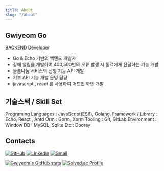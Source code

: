 ```yaml
---
title: About
slug: "/about"
---
```


## Gwiyeom Go
BACKEND Developer
- Go & Echo 기반의 백엔드 개발자
- 장애 알림을 개발하여 400,500번의 오류 발생 시 동료에게 전달하는 기능 개발
- 물품나눔 서비스의 신청 기능 API 개발
- 기부 API 기능 개발 운영 담당
- javascript , react 를 사용하여 어드민 화면 개발


## 기술스택 / Skill Set
Programing Languages : JavaScript(ES6), Golang,
Framework / Library : Echo, React , Antd
Orm : Gorm, Xorm
Tooling : Git, GitLab
Environment : Window
DB : MySQL, Sqlite
Etc : Dooray


## Contacts

[![GitHub](https://img.shields.io/badge/-GitHub-yellow?style=flat-square&logo=GitHub&logoColor=white&link=https://github.com/gwiyeomgo)](https://github.com/gwiyeomgo)
[![Linkedin](https://img.shields.io/badge/-LinkedIn-blue?style=flat-square&logo=Linkedin&logoColor=white&link=https://www.linkedin.com/in/gwiyeom-go-aba947229/)](https://www.linkedin.com/in/gwiyeom-go-aba947229/)
[![Gmail](https://img.shields.io/badge/Gmail-d14836?style=flat-square&logo=Gmail&logoColor=white&link=mailto:gwiyeomgo@gmail.com)](mailto:gwiyeomgo@gmail.com)



[![Gwiyeom's GitHub stats](https://github-readme-stats.vercel.app/api?username=gwiyeomgo&show_icons=true&theme=tokyonight)](https://github.com/gwiyeomgo/github-readme-stats)
[![Solved.ac Profile](http://mazassumnida.wtf/api/v2/generate_badge?boj=gokkeu)](https://solved.ac/gokkeu/)

